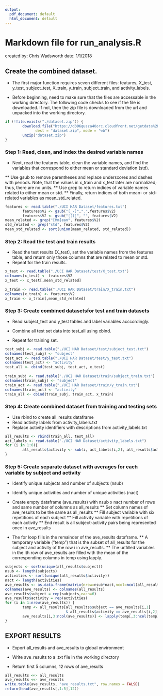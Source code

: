 ---
output:
  pdf_document: default
  html_document: default
---
# Markdown file for run_analysis.R
created by: Chris Wadsworth
date: 1/1/2018

## Create the combined dataset. 

* The first major function requires seven different files: features, X_test, y_test, subject_test, X_train, y_train, subject_train, and activity_labels.

* Before beginning, need to make sure that the files are accessable in the working directory.  The following code checks to see if the file is downloaded.  If not, then the zip file is downloaded from the url and unpacked into the working directory.

```{r File Download}
if (!file.exists("./dataset.zip")) {
        download.file("https://d396qusza40orc.cloudfront.net/getdata%2Fprojectfiles%2FUCI%20HAR%20Dataset.zip",
              dest = "dataset.zip", mode = "wb")
        unzip("dataset.zip")
}
```

### Step 1:  Read, clean, and index the desired variable names

* Next, read the features table, clean the variable names, and find the variables that correspond to either mean or standard deviation (std).

** Use gsub to remove parentheses and replace underscores and dashes with periods.  Note, that the values in x_train and x_test later are normalized; thus, there are no units.
** Use grep to return indices of variable names related to either mean or std.
** Finally, return indices of both mean- or std-related variables as mean_std_related.

```{r}
features <- read.table("./UCI HAR Dataset/features.txt")
        features$V2 <- gsub("[_-]",".",features$V2)
        features$V2 <- gsub("[()]", "", features$V2)
mean_related <- grep("[Mm]ean", features$V2)
std_related <- grep("std", features$V2)
mean_std_related <- sort(union(mean_related, std_related))
```

### Step 2:  Read the test and train results

* Read the test results (X_test), set the variable names from the features table, and return only those columns that are related to mean or std.
* Repeat for the train results.

```{r}
x_test <- read.table("./UCI HAR Dataset/test/X_test.txt")
colnames(x_test) <- features$V2
x_test <- x_test[,mean_std_related]
        
x_train <- read.table("./UCI HAR Dataset/train/X_train.txt")
colnames(x_train) <- features$V2
x_train <- x_train[,mean_std_related]
```

### Step 3:  Create combined datasetsfor test and train datasets

* Read subject_test and y_test tables and label variables acccordingly.

* Combine all test set data into test_all using cbind.

* Repeat for training set.

```{r}
test_subj <- read.table("./UCI HAR Dataset/test/subject_test.txt")
colnames(test_subj) <- "subject"
test_act <- read.table("./UCI HAR Dataset/test/y_test.txt")
colnames(test_act) <- "activity"
test_all <- cbind(test_subj, test_act, x_test)
        
train_subj <- read.table("./UCI HAR Dataset/train/subject_train.txt")
colnames(train_subj) <- "subject"
train_act <- read.table("./UCI HAR Dataset/train/y_train.txt")
colnames(train_act) <- "activity"
train_all <- cbind(train_subj, train_act, x_train)
```

### Step 4:  Create combined dataset from training and testing sets

* Use rbind to create all_results dataframe
* Read activity labels from activity_labels.txt
* Replace activity identifiers with descriptions from activity_labels.txt

```{r}
all_results <- rbind(train_all, test_all)
act_labels <- read.table("./UCI HAR Dataset/activity_labels.txt")
for (i in 1:6){
        all_results$activity <- sub(i, act_labels[i,2], all_results$activity)
}
```

### Step 5:  Create separate dataset with averages for each variable by subject and activity

* Identify unique subjects and number of subjects (nsub)

* Identify unique activities and number of unique activities (nact)

* Create empty dataframe (ave_results) with nsub x nact number of rows and same number of columns as all_results
** Set column names of ave_results to be the same as all_results
** Fill subject variable with six repetitions of each subject
** Fill activity variable with repetitions of each activity
** End result is all subject-activity pairs being represented once in ave_results

* The for loop fills in the remainder of the ave_results dataframe.
** A temporary variable ("temp") that is the subset of all_results for the subject and activity of the row i in ave_results.
** The unfilled variables in the ith row of ave_results are filled with the mean of the corresponding columns in temp using lapply.

```{r}
subjects <- sort(unique(all_results$subject))
nsub <- length(subjects)
activities <- sort(unique(all_results$activity))
nact <- length(activities)
ave_results <- as.data.frame(matrix(nrow=nsub*nact,ncol=ncol(all_results))) 
colnames(ave_results) <- colnames(all_results) 
ave_results$subject = rep(subjects,each=6)
ave_results$activity = rep(activities)
for (i in 1:nrow(ave_results)) {
        temp <- all_results[all_results$subject == ave_results[i,1]
                            & all_results$activity == ave_results[i,2],]
        ave_results[i,3:ncol(ave_results)] <- lapply(temp[,3:ncol(temp)], mean)
}
```

## EXPORT RESULTS

* Export all_results and ave_results to global environment

* Write ave_results to a .txt file in the working directory

* Return first 5 columns, 12 rows of ave_results

```{r}
all_results <<- all_results
ave_results <<- ave_results
write.table(ave_results, "ave_results.txt", row.names = FALSE)
return(head(ave_results[,1:5],12))
```

